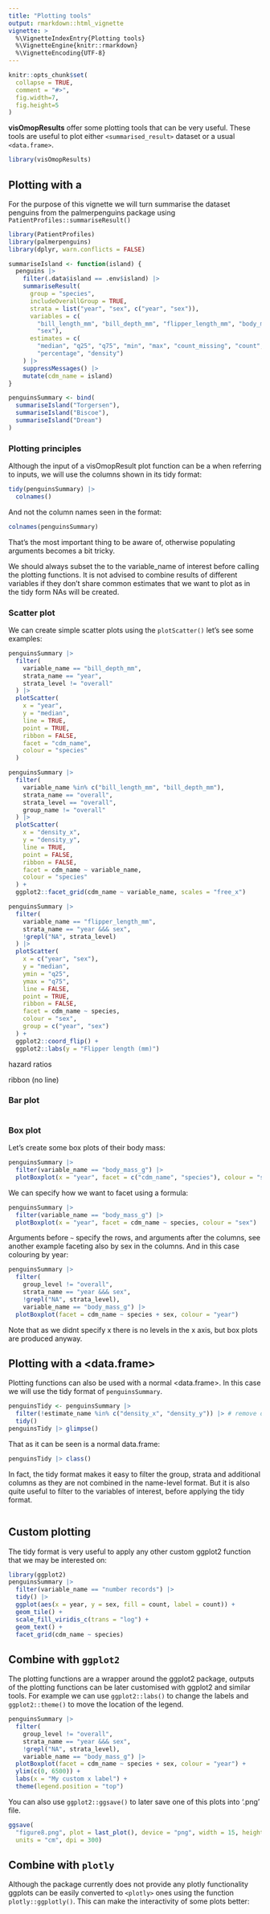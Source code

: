 ```yaml
---
title: "Plotting tools"
output: rmarkdown::html_vignette
vignette: >
  %\VignetteIndexEntry{Plotting tools}
  %\VignetteEngine{knitr::rmarkdown}
  %\VignetteEncoding{UTF-8}
---
```


```r
knitr::opts_chunk$set(
  collapse = TRUE,
  comment = "#>",
  fig.width=7, 
  fig.height=5
)
```

**visOmopResults** offer some plotting tools that can be very useful. These 
tools are useful to plot either `<summarised_result>` dataset or a usual
`<data.frame>`.

```r
library(visOmopResults)
```

## Plotting with a <summarised_result>

For the purpose of this vignette we will turn summarise the dataset penguins 
from the palmerpenguins package using `PatientProfiles::summariseResult()`

```r
library(PatientProfiles)
library(palmerpenguins)
library(dplyr, warn.conflicts = FALSE)

summariseIsland <- function(island) {
  penguins |>
    filter(.data$island == .env$island) |>
    summariseResult(
      group = "species",
      includeOverallGroup = TRUE,
      strata = list("year", "sex", c("year", "sex")),
      variables = c(
        "bill_length_mm", "bill_depth_mm", "flipper_length_mm", "body_mass_g", 
        "sex"),
      estimates = c(
        "median", "q25", "q75", "min", "max", "count_missing", "count", 
        "percentage", "density")
    ) |>
    suppressMessages() |>
    mutate(cdm_name = island)
}

penguinsSummary <- bind(
  summariseIsland("Torgersen"), 
  summariseIsland("Biscoe"), 
  summariseIsland("Dream")
)
```

### Plotting principles

Although the input of a visOmopResult plot function can be a <summarised_result>
when referring to inputs, we will use the columns shown in its tidy format:

```r
tidy(penguinsSummary) |>
  colnames()
```

And not the column names seen in the <summarised_result> format:
```r
colnames(penguinsSummary)
```

That's the most important thing to be aware of, otherwise populating arguments
becomes a bit tricky.

We should always subset the <summarised_result> to the variable_name of interest
before calling the plotting functions. It is not advised to combine results of
different variables if they don't share common estimates that we want to plot as
in the tidy form NAs will be created.

### Scatter plot

We can create simple scatter plots using the `plotScatter()` let's see some 
examples:
```r
penguinsSummary |>
  filter(
    variable_name == "bill_depth_mm", 
    strata_name == "year", 
    strata_level != "overall"
  ) |>
  plotScatter(
    x = "year", 
    y = "median",
    line = TRUE, 
    point = TRUE,
    ribbon = FALSE,
    facet = "cdm_name",
    colour = "species"
  )
```

```r
penguinsSummary |>
  filter(
    variable_name %in% c("bill_length_mm", "bill_depth_mm"), 
    strata_name == "overall", 
    strata_level == "overall",
    group_name != "overall"
  ) |>
  plotScatter(
    x = "density_x", 
    y = "density_y",
    line = TRUE, 
    point = FALSE,
    ribbon = FALSE,
    facet = cdm_name ~ variable_name,
    colour = "species"
  ) +
  ggplot2::facet_grid(cdm_name ~ variable_name, scales = "free_x")
```

```r
penguinsSummary |>
  filter(
    variable_name == "flipper_length_mm", 
    strata_name == "year &&& sex",
    !grepl("NA", strata_level)
  ) |>
  plotScatter(
    x = c("year", "sex"), 
    y = "median",
    ymin = "q25",
    ymax = "q75",
    line = FALSE, 
    point = TRUE,
    ribbon = FALSE,
    facet = cdm_name ~ species,
    colour = "sex",
    group = c("year", "sex")
  ) +
  ggplot2::coord_flip() +
  ggplot2::labs(y = "Flipper length (mm)")
```
hazard ratios

ribbon (no line)

### Bar plot

```r

```


### Box plot

Let's create some box plots of their body mass:

```r
penguinsSummary |>
  filter(variable_name == "body_mass_g") |>
  plotBoxplot(x = "year", facet = c("cdm_name", "species"), colour = "sex")
```

We can specify how we want to facet using a formula:
```r
penguinsSummary |>
  filter(variable_name == "body_mass_g") |>
  plotBoxplot(x = "year", facet = cdm_name ~ species, colour = "sex")
```

Arguments before `~` specify the rows, and arguments after the columns, see 
another example faceting also by sex in the columns. And in this case colouring 
by year:
```r
penguinsSummary |>
  filter(
    group_level != "overall",
    strata_name == "year &&& sex",
    !grepl("NA", strata_level),
    variable_name == "body_mass_g") |>
  plotBoxplot(facet = cdm_name ~ species + sex, colour = "year")
```

Note that as we didnt specify x there is no levels in the x axis, but box plots
are produced anyway.

## Plotting with a <data.frame>

Plotting functions can also be used with a normal <data.frame>. In this case we 
will use the tidy format of `penguinsSummary`.

```r
penguinsTidy <- penguinsSummary |>
  filter(!estimate_name %in% c("density_x", "density_y")) |> # remove density for simplicity
  tidy()
penguinsTidy |> glimpse()
```

That as it can be seen is a normal data.frame:
```r
penguinsTidy |> class()
```

In fact, the tidy format makes it easy to filter the group, strata and 
additional columns as they are not combined in the name-level format. But it is
also quite useful to filter to the variables of interest, before applying the
tidy format.
```r

```

## Custom plotting

The tidy format is very useful to apply any other custom ggplot2 function that 
we may be interested on:
```r
library(ggplot2)
penguinsSummary |>
  filter(variable_name == "number records") |>
  tidy() |>
  ggplot(aes(x = year, y = sex, fill = count, label = count)) +
  geom_tile() +
  scale_fill_viridis_c(trans = "log") + 
  geom_text() +
  facet_grid(cdm_name ~ species)
```

## Combine with `ggplot2`

The plotting functions are a wrapper around the ggplot2 package, outputs of 
the plotting functions can be later customised with ggplot2 and similar tools. 
For example we can use `ggplot2::labs()` to change the labels and 
`ggplot2::theme()` to move the location of the legend.

```r
penguinsSummary |>
  filter(
    group_level != "overall",
    strata_name == "year &&& sex",
    !grepl("NA", strata_level),
    variable_name == "body_mass_g") |>
  plotBoxplot(facet = cdm_name ~ species + sex, colour = "year") +
  ylim(c(0, 6500)) +
  labs(x = "My custom x label") +
  theme(legend.position = "top")
```

You can also use `ggplot2::ggsave()` to later save one of this plots into '.png'
file.

```r
ggsave(
  "figure8.png", plot = last_plot(), device = "png", width = 15, height = 12, 
  units = "cm", dpi = 300)
```

## Combine with `plotly`

Although the package currently does not provide any plotly functionality
ggplots can be easily converted to `<plotly>` ones using the function
`plotly::ggplotly()`. This can make the interactivity of some plots better:

```r
```
